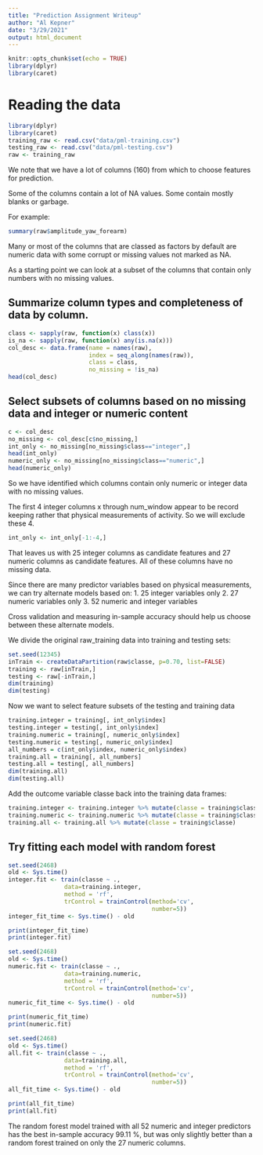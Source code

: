 ```yaml
---
title: "Prediction Assignment Writeup"
author: "Al Kepner"
date: "3/29/2021"
output: html_document
---
```


```r
knitr::opts_chunk$set(echo = TRUE)
library(dplyr)
library(caret)
```

# Reading the data

```r
library(dplyr)
library(caret)
training_raw <- read.csv("data/pml-training.csv")
testing_raw <- read.csv("data/pml-testing.csv")
raw <- training_raw

```


We note that we have a lot of columns (160) from which to choose features for prediction.

Some of the columns contain a lot of NA values. Some contain mostly blanks or garbage.

For example:
```r
summary(raw$amplitude_yaw_forearm)
```

Many or most of the columns that are classed as factors by default are numeric data with some corrupt or missing values not marked as NA.
  
As a starting point we can look at a subset of the columns that contain only numbers with no missing values.


## Summarize column types and completeness of data by column.
```r
class <- sapply(raw, function(x) class(x))
is_na <- sapply(raw, function(x) any(is.na(x)))
col_desc <- data.frame(name = names(raw), 
                       index = seq_along(names(raw)), 
                       class = class, 
                       no_missing = !is_na)
head(col_desc)
```

## Select subsets of columns based on no missing data and integer or numeric content
```r
c <- col_desc
no_missing <- col_desc[c$no_missing,]
int_only <- no_missing[no_missing$class=="integer",]
head(int_only)
numeric_only <- no_missing[no_missing$class=="numeric",]
head(numeric_only)
```

So we have identified which columns contain only numeric or integer data with
no missing values.

The first 4 integer columns x through num_window appear to
be record keeping rather that physical measurements of activity.
So we will exclude these 4.
```r
int_only <- int_only[-1:-4,]
```

That leaves us with 25 integer columns as candidate features
and 27 numeric columns as candidate features. All of these columns have
no missing data.

Since there are many predictor variables based on physical measurements, we can
try alternate models based on:
1. 25 integer variables only
2. 27 numeric variables only
3. 52 numeric and integer variables

Cross validation and measuring in-sample accuracy should help us choose between
these alternate models.

We divide the original raw_training data into training and testing sets:
```r
set.seed(12345)
inTrain <- createDataPartition(raw$classe, p=0.70, list=FALSE)
training <- raw[inTrain,]
testing <- raw[-inTrain,]
dim(training)
dim(testing)
```


Now we want to select feature subsets of the testing and training data

```r
training.integer = training[, int_only$index]
testing.integer = testing[, int_only$index]
training.numeric = training[, numeric_only$index]
testing.numeric = testing[, numeric_only$index]
all_numbers = c(int_only$index, numeric_only$index)
training.all = training[, all_numbers]
testing.all = testing[, all_numbers]
dim(training.all)
dim(testing.all)
```


Add the outcome variable classe back into the training data frames:
```r
training.integer <- training.integer %>% mutate(classe = training$classe)
training.numeric <- training.numeric %>% mutate(classe = training$classe)
training.all <- training.all %>% mutate(classe = training$classe)
```


## Try fitting each model with random forest
```r
set.seed(2468)
old <- Sys.time()
integer.fit <- train(classe ~ ., 
                data=training.integer,
                method = 'rf',
                trControl = trainControl(method='cv',
                                         number=5))
integer_fit_time <- Sys.time() - old
```

```r
print(integer_fit_time)
print(integer.fit)
```

```r
set.seed(2468)
old <- Sys.time()
numeric.fit <- train(classe ~ ., 
                data=training.numeric,
                method = 'rf',
                trControl = trainControl(method='cv',
                                         number=5))
numeric_fit_time <- Sys.time() - old
```

```r
print(numeric_fit_time)
print(numeric.fit)
```


```r
set.seed(2468)
old <- Sys.time()
all.fit <- train(classe ~ ., 
                data=training.all,
                method = 'rf',
                trControl = trainControl(method='cv',
                                         number=5))
all_fit_time <- Sys.time() - old
```

```r
print(all_fit_time)
print(all.fit)
```

The random forest model trained with all 52 numeric and integer predictors has the best in-sample accuracy 99.11 %, but was only slightly better than a random forest trained on only the 27 numeric columns.



